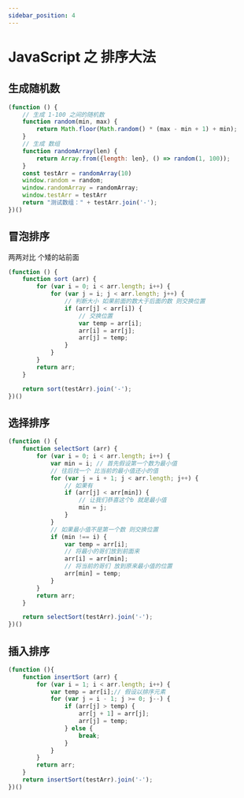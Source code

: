 ```yaml
---
sidebar_position: 4
---
```


# JavaScript 之 排序大法


## 生成随机数

```js live
(function () {
    // 生成 1-100 之间的随机数
    function random(min, max) {
        return Math.floor(Math.random() * (max - min + 1) + min);
    }
    // 生成 数组
    function randomArray(len) {
        return Array.from({length: len}, () => random(1, 100));
    }
    const testArr = randomArray(10)
    window.random = random;
    window.randomArray = randomArray;
    window.testArr = testArr
    return "测试数组：" + testArr.join('-');
})()
```

## 冒泡排序
两两对比 个矮的站前面

```js live
(function () {
    function sort (arr) {
        for (var i = 0; i < arr.length; i++) {
            for (var j = i; j < arr.length; j++) {
                // 判断大小 如果前面的数大于后面的数 则交换位置
                if (arr[j] < arr[i]) {
                    // 交换位置
                    var temp = arr[i];
                    arr[i] = arr[j];
                    arr[j] = temp;
                }
            }
        }
        return arr;
    }

    return sort(testArr).join('-');
})()
```

## 选择排序

```js live
(function () {
    function selectSort (arr) {
        for (var i = 0; i < arr.length; i++) {
            var min = i; // 首先假设第一个数为最小值
            // 往后找一个 比当前的最小值还小的值
            for (var j = i + 1; j < arr.length; j++) {
                // 如果有 
                if (arr[j] < arr[min]) {
                    // 让我们恭喜这个b 就是最小值
                    min = j;
                }
            }
            // 如果最小值不是第一个数 则交换位置
            if (min !== i) {
                var temp = arr[i];
                // 将最小的哥们放到前面来
                arr[i] = arr[min];
                // 将当前的哥们 放到原来最小值的位置
                arr[min] = temp;
            }
        }
        return arr;
    }

    return selectSort(testArr).join('-');
})()
```

## 插入排序

```js live
(function (){
    function insertSort (arr) {
        for (var i = 1; i < arr.length; i++) {
            var temp = arr[i];// 假设以排序元素
            for (var j = i - 1; j >= 0; j--) {
                if (arr[j] > temp) {
                    arr[j + 1] = arr[j];
                    arr[j] = temp;
                } else {
                    break;
                }
            }
        }
        return arr;
    }
    return insertSort(testArr).join('-');
})()
```